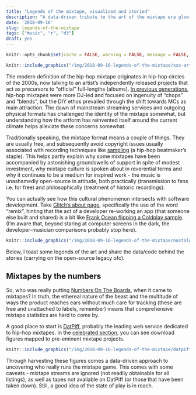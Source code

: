 ```yaml
---
title: "Legends of the mixtape, visualised and storied"
description: "A data-driven tribute to the art of the mixtape era glow-up, with some of my own feels thrown in."
date: '2018-09-16'
slug: legends-of-the-mixtape
tags: ["music", "r", "d3"]
draft: yes
---
```


```r
knitr::opts_chunk$set(cache = FALSE, warning = FALSE, message = FALSE, echo = FALSE, out.width = '100%', dev = 'svg', fig.align='center')
```

```r
knitr::include_graphics("/img/2018-09-16-legends-of-the-mixtape/xxx-art.jpg")
```

The modern definition of the hip-hop mixtape originates in hip-hop circles of the 2000s, now talking to an artist's independently released projects that act as precursors to "official" full-lengths (albums). [In previous generations](https://www.billboard.com/articles/columns/hip-hop/7669073/history-dj-drama-mixtape-evolution), hip-hop mixtapes were more DJ-led and focused on ingenuity of "chops" and "blends", but the DIY ethos prevailed through the shift towards MCs as main attraction. The dawn of mainstream streaming services and outgoing physical formats has challenged the identity of the mixtape somewhat, but understanding how the artform has reinvented itself around the current climate helps alleviate these concerns somewhat.

Traditionally speaking, the mixtape format means a couple of things. They are usually free, and subsequently avoid copyright issues usually associated with recording techniques like [sampling](https://en.wikipedia.org/wiki/Sampling_(music)) (a hip-hop beatmaker's staple). This helps partly explain why some mixtapes have been accompanied by astonishing groundswells of support in spite of modest investment, why mixtape culture is spoken about in reverential terms and why it continues to be a medium for inspired work - the music is unashamedly open-source in attitude, both practically (transmission to fans i.e. for free) and philosophically (treatment of historic recordings).

You can actually see how this cultural phenomenon intersects with software development. Take [Glitch's about page](https://glitch.com/about), specifically the use of the word "remix", hinting that the act of a developer re-working an app (that someone else built and shared) is a bit like [Frank Ocean flipping a Coldplay sample](https://www.youtube.com/watch?v=zD3lRLThVRY). (I'm aware that, beyond staring at computer screens in the dark, the developer-musician comparisons probably stop here).

```r
knitr::include_graphics("/img/2018-09-16-legends-of-the-mixtape/nostalgia-ultra-art.jpg")
```

Below, I toast some legends of the art and share the data/code behind the stories (carrying on the open-source legacy ofc). 

## Mixtapes by the numbers

So, who was really putting [Numbers On The Boards](https://www.youtube.com/watch?v=DawrlSwHUiM), when it came to mixtapes? In truth, the ethereal nature of the beast and the multitude of ways the product reaches ears without much care for tracking (these are free and unattached to labels, remember) means that comprehensive mixtape statistics are hard to come by.

A good place to start is [DatPiff](http://www.datpiff.com/), probably the leading web service dedicated to hip-hop mixtapes. In the [celebrated section](http://www.datpiff.com/mixtapes/celebrated), you can see download figures mapped to pre-eminent mixtape projects.

```r
knitr::include_graphics("/img/2018-09-16-legends-of-the-mixtape/datpiff-screenshot.png")
```

Through harvesting these figures comes a data-driven approach to uncovering who really runs the mixtape game. This comes with some caveats - mixtape streams are ignored (not readily obtainable for all listings), as well as tapes not available on DatPiff (or those that have been taken down). Still, a good idea of the state of play is in reach.

<style>
/* https://css-tricks.com/full-width-containers-limited-width-parents/ */
.fullwidth {
  width: 100vw;
  position: relative;
  left: 50%;
  right: 50%;
  margin-left: -50vw;
  margin-right: -50vw;
}
</style>

<div class="fullwidth">
  <div id="chart"></div>
</div>

<script type="module">

  import notebook from "https://api.observablehq.com/@ewenme/mixtape-kings/2.js?key=be2b114c0024434a";
  
  const renders = {
    "chart": "#chart",
  };

  import {Inspector, Runtime} from "https://unpkg.com/@observablehq/notebook-runtime@1.2.0?module";
  for (let i in renders)
    renders[i] = document.querySelector(renders[i]);

  Runtime.load(notebook, (variable) => {
    if (renders[variable.name])
      return new Inspector(renders[variable.name]);
  });

</script>

